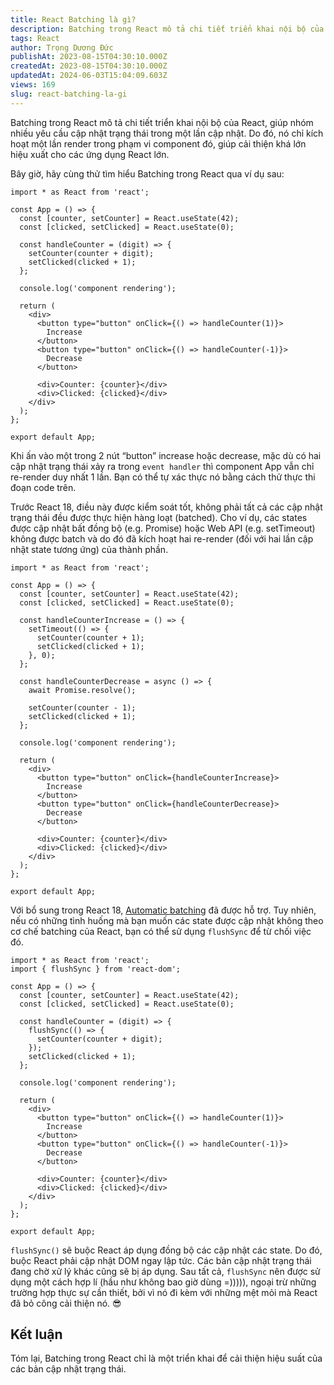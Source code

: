 ```yaml
---
title: React Batching là gì? 
description: Batching trong React mô tả chi tiết triển khai nội bộ của React, giúp nhóm nhiều yêu cầu cập nhật trạng thái trong một lần cập nhật
tags: React
author: Trọng Dương Đức
publishAt: 2023-08-15T04:30:10.000Z
createdAt: 2023-08-15T04:30:10.000Z
updatedAt: 2024-06-03T15:04:09.603Z
views: 169
slug: react-batching-la-gi
---
```


Batching trong React mô tả chi tiết triển khai nội bộ của React, giúp nhóm nhiều yêu cầu cập nhật trạng thái trong một lần cập nhật. Do đó, nó chỉ kích hoạt  một lần render trong phạm vi component đó, giúp cải thiện khá lớn hiệu xuất cho các ứng dụng React lớn.

Bây giờ, hãy cùng thử tìm hiểu Batching trong React qua ví dụ sau:

```tsx
import * as React from 'react';

const App = () => {
  const [counter, setCounter] = React.useState(42);
  const [clicked, setClicked] = React.useState(0);

  const handleCounter = (digit) => {
    setCounter(counter + digit);
    setClicked(clicked + 1);
  };

  console.log('component rendering');

  return (
    <div>
      <button type="button" onClick={() => handleCounter(1)}>
        Increase
      </button>
      <button type="button" onClick={() => handleCounter(-1)}>
        Decrease
      </button>

      <div>Counter: {counter}</div>
      <div>Clicked: {clicked}</div>
    </div>
  );
};

export default App;
```

Khi ấn vào một trong 2 nút “button” increase hoặc decrease, mặc dù có hai cập nhật trạng thái xảy ra trong `event handler` thì component App vẫn chỉ re-render duy nhất 1 lần. Bạn có thể tự xác thực nó bằng cách thử thực thi đoạn code trên.

Trước React 18, điều này được kiểm soát tốt, không phải tất cả các cập nhật trạng thái đều được thực hiện hàng loạt (batched). Cho ví dụ, các states được cập nhật bất đồng bộ (e.g. Promise) hoặc Web API (e.g. setTimeout) không được batch và do đó đã kích hoạt hai re-render (đối với hai lần cập nhật state tương ứng) của thành phần.

```tsx
import * as React from 'react';

const App = () => {
  const [counter, setCounter] = React.useState(42);
  const [clicked, setClicked] = React.useState(0);

  const handleCounterIncrease = () => {
    setTimeout(() => {
      setCounter(counter + 1);
      setClicked(clicked + 1);
    }, 0);
  };

  const handleCounterDecrease = async () => {
    await Promise.resolve();

    setCounter(counter - 1);
    setClicked(clicked + 1);
  };

  console.log('component rendering');

  return (
    <div>
      <button type="button" onClick={handleCounterIncrease}>
        Increase
      </button>
      <button type="button" onClick={handleCounterDecrease}>
        Decrease
      </button>

      <div>Counter: {counter}</div>
      <div>Clicked: {clicked}</div>
    </div>
  );
};

export default App;
```

Với bổ sung trong React 18, [Automatic batching](https://react.dev/blog/2022/03/29/react-v18#new-feature-automatic-batching) đã được hỗ trợ. Tuy nhiên, nếu có những tình huống mà bạn muốn các state được cập nhật không theo cơ chế batching của React, bạn có thể sử dụng `flushSync` để từ chối việc đó.

```tsx
import * as React from 'react';
import { flushSync } from 'react-dom';

const App = () => {
  const [counter, setCounter] = React.useState(42);
  const [clicked, setClicked] = React.useState(0);

  const handleCounter = (digit) => {
    flushSync(() => {
      setCounter(counter + digit);
    });
    setClicked(clicked + 1);
  };

  console.log('component rendering');

  return (
    <div>
      <button type="button" onClick={() => handleCounter(1)}>
        Increase
      </button>
      <button type="button" onClick={() => handleCounter(-1)}>
        Decrease
      </button>

      <div>Counter: {counter}</div>
      <div>Clicked: {clicked}</div>
    </div>
  );
};

export default App;
```

`flushSync()` sẽ buộc React áp dụng đồng bộ các cập nhật các state. Do đó, buộc React phải cập nhật DOM ngay lập tức. Các bản cập nhật trạng thái đang chờ xử lý khác cũng sẽ bị áp dụng. Sau tất cả, `flushSync` nên được sử dụng một cách hợp lí (hầu như không bao giờ dùng =))))), ngoại trừ những trường hợp thực sự cần thiết, bởi vì nó đi kèm với những mệt mỏi mà React đã bỏ công cải thiện nó. 😎

## Kết luận

Tóm lại, Batching trong React chỉ là một triển khai để cải thiện hiệu suất của các bản cập nhật trạng thái.
      